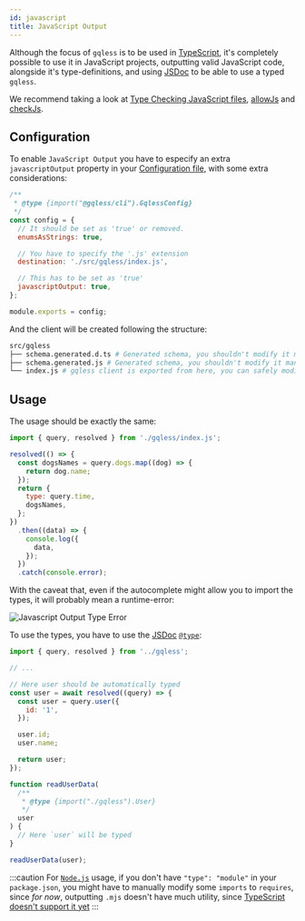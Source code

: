 ```yaml
---
id: javascript
title: JavaScript Output
---
```


Although the focus of `gqless` is to be used in [TypeScript](https://www.typescriptlang.org/),
it's completely possible to use it in JavaScript projects, outputting valid JavaScript code,
alongside it's type-definitions, and using [JSDoc](https://www.typescriptlang.org/docs/handbook/jsdoc-supported-types.html)
to be able to use a typed `gqless`.

We recommend taking a look at [Type Checking JavaScript files](https://www.typescriptlang.org/docs/handbook/type-checking-javascript-files.html), [allowJs](https://www.typescriptlang.org/tsconfig#allowJs) and [checkJs](https://www.typescriptlang.org/tsconfig#checkJs).

## Configuration

To enable `JavaScript Output` you have to especify an extra `javascriptOutput` property in your [Configuration file](/cli/config), with some extra considerations:

```js
/**
 * @type {import("@gqless/cli").GqlessConfig}
 */
const config = {
  // It should be set as 'true' or removed.
  enumsAsStrings: true,

  // You have to specify the '.js' extension
  destination: './src/gqless/index.js',

  // This has to be set as 'true'
  javascriptOutput: true,
};

module.exports = config;
```

And the client will be created following the structure:

```bash
src/gqless
├── schema.generated.d.ts # Generated schema, you shouldn't modify it manually
├── schema.generated.js # Generated schema, you shouldn't modify it manually
└── index.js # gqless client is exported from here, you can safely modify it based on your needs
```

## Usage

The usage should be exactly the same:

```js
import { query, resolved } from './gqless/index.js';

resolved(() => {
  const dogsNames = query.dogs.map((dog) => {
    return dog.name;
  });
  return {
    type: query.time,
    dogsNames,
  };
})
  .then((data) => {
    console.log({
      data,
    });
  })
  .catch(console.error);
```

With the caveat that, even if the autocomplete might allow you to import the types, it will probably mean a runtime-error:

![Javascript Output Type Error](/img/javascript-output-type-error.png)

To use the types, you have to use the [JSDoc](https://www.typescriptlang.org/docs/handbook/jsdoc-supported-types.html) [`@type`](https://www.typescriptlang.org/docs/handbook/jsdoc-supported-types.html#type):

```js
import { query, resolved } from '../gqless';

// ...

// Here user should be automatically typed
const user = await resolved((query) => {
  const user = query.user({
    id: '1',
  });

  user.id;
  user.name;

  return user;
});

function readUserData(
  /**
   * @type {import("./gqless").User}
   */
  user
) {
  // Here `user` will be typed
}

readUserData(user);
```

:::caution
For [`Node.js`](https://nodejs.org/) usage, if you don't have `"type": "module"` in your `package.json`, you might have to manually modify some `imports` to `requires`,
since _for now_, outputting `.mjs` doesn't have much utility, since [TypeScript doesn't support it yet](https://github.com/microsoft/TypeScript/issues/18442)
:::
